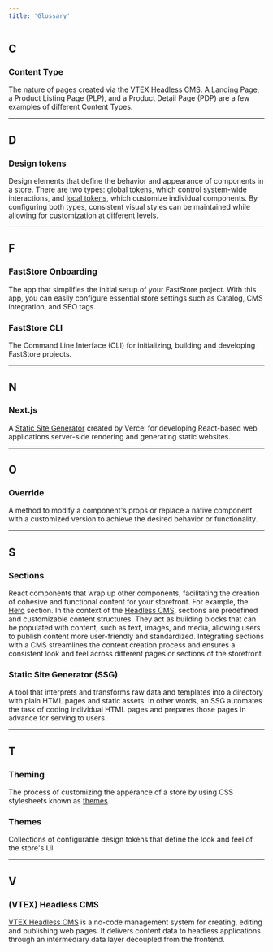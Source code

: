 ```yaml
---
title: 'Glossary'
---
```


## C

### Content Type

The nature of pages created via the [VTEX Headless CMS](https://developers.vtex.com/docs/guides/faststore/headless-cms-overview).
A Landing Page, a Product Listing Page (PLP), and a Product Detail Page (PDP) are a few examples of different Content Types.

---

## D

### Design tokens

Design elements that define the behavior and appearance of components in a store.
There are two types: [global tokens](https://developers.vtex.com/docs/guides/faststore/using-themes-overview#global-and-local-tokens), which control system-wide interactions, and [local tokens](https://developers.vtex.com/docs/guides/faststore/using-themes-overview#global-and-local-tokens), which customize individual components.
By configuring both types, consistent visual styles can be maintained while allowing for customization at different levels.

---

## F

### FastStore Onboarding

The app that simplifies the initial setup of your FastStore project.
With this app, you can easily configure essential store settings such as Catalog, CMS integration, and SEO tags.

### FastStore CLI

The Command Line Interface (CLI) for initializing, building and developing FastStore projects.

---

## N

### Next.js

A [Static Site Generator](/docs/getting-started-glossary#static-site-generator-ssg) created by Vercel for developing React-based web applications server-side rendering and generating static websites.

---

## O

### Override

A method to modify a component's props or replace a native component with a customized version to achieve the desired behavior or functionality.

---

## S

### Sections

React components that wrap up other components, facilitating the creation of cohesive and functional content for your storefront. For example, the [Hero](https://developers.vtex.com/docs/guides/faststore/building-sections-list-of-native-sections) section. In the context of the [Headless CMS](/docs/headless-cms-overview), sections are predefined and customizable content structures. They act as building blocks that can be populated with content, such as text, images, and media, allowing users to publish content more user-friendly and standardized. Integrating sections with a CMS streamlines the content creation process and ensures a consistent look and feel across different pages or sections of the storefront. 

### Static Site Generator (SSG)
A tool that interprets and transforms raw data and templates into a directory with plain HTML pages and static assets.
In other words, an SSG automates the task of coding individual HTML pages and prepares those pages in advance for serving to users.

---

## T

### Theming

The process of customizing the apperance of a store by using CSS stylesheets known as [themes](/docs/getting-started-glossary#themes).

### Themes

Collections of configurable design tokens that define the look and feel of the store's UI

---

## V

### (VTEX) Headless CMS

[VTEX Headless CMS](https://developers.vtex.com/docs/guides/faststore/headless-cms-overview) is a no-code management system for creating, editing and publishing web pages.
It delivers content data to headless applications through an intermediary data layer decoupled from the frontend.
